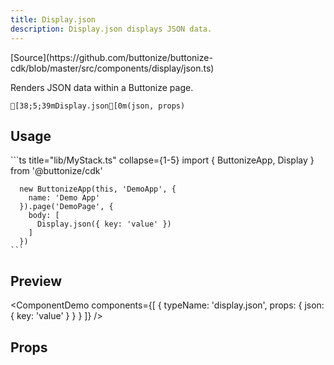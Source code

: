 ```yaml
---
title: Display.json
description: Display.json displays JSON data.
---
```




<FrameworkSelect>
	<FrameworkContent>
		<Fragment slot="cdk">
			[Source](https://github.com/buttonize/buttonize-cdk/blob/master/src/components/display/json.ts)
		</Fragment>
	</FrameworkContent>
</FrameworkSelect>

Renders JSON data within a Buttonize page.

```ansi frame="none"
[38;5;39mDisplay.json[0m(json, props)
```

## Usage

<FrameworkContent>
   <Fragment slot="cdk">
    ```ts title="lib/MyStack.ts" collapse={1-5}
      import { ButtonizeApp, Display } from '@buttonize/cdk'

      new ButtonizeApp(this, 'DemoApp', {
        name: 'Demo App'
      }).page('DemoPage', {
        body: [
          Display.json({ key: 'value' })
        ]
      })
    ```

   </Fragment>
</FrameworkContent>

## Preview

<ComponentDemo
	components={[
		{
			typeName: 'display.json',
			props: {
				json: { key: 'value' }
			}
		}
	]}
/>

## Props

<FrameworkContent>
	<Fragment slot="cdk">
		<SpacingProps />
	</Fragment>
</FrameworkContent>

